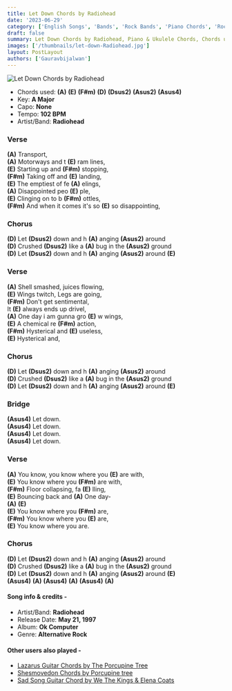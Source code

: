 ```yaml
---
title: Let Down Chords by Radiohead
date: '2023-06-29'
category: ['English Songs', 'Bands', 'Rock Bands', 'Piano Chords', 'Rock']
draft: false
summary: Let Down Chords by Radiohead, Piano & Ukulele Chords, Chords used - (A) (E) (F#m) (D) (Dsus2) (Asus2) (Asus4),  Key - A Major
images: ['/thumbnails/let-down-Radiohead.jpg']
layout: PostLayout
authors: ['Gauravbijalwan']
---
```


![Let Down Chords by Radiohead](/thumbnails/let-down-Radiohead.jpg)

- Chords used: **(A)** **(E)** **(F#m)** **(D)** **(Dsus2)** **(Asus2)** **(Asus4)**
- Key: **A Major**
- Capo: **None**
- Tempo: **102 BPM**
- Artist/Band: **Radiohead**

### Verse

**(A)** Transport,\
**(A)** Motorways and t **(E)** ram lines,\
**(E)** Starting up and **(F#m)** stopping,\
**(F#m)** Taking off and **(E)** landing,\
**(E)** The emptiest of fe **(A)** elings,\
**(A)** Disappointed peo **(E)** ple,\
**(E)** Clinging on to b **(F#m)** ottles,\
**(F#m)** And when it comes it's so **(E)** so disappointing,

### Chorus

**(D)** Let **(Dsus2)** down and h **(A)** anging **(Asus2)** around\
**(D)** Crushed **(Dsus2)** like a **(A)** bug in the **(Asus2)** ground\
**(D)** Let **(Dsus2)** down and h **(A)** anging **(Asus2)** around **(E)**

### Verse

**(A)** Shell smashed, juices flowing,\
**(E)** Wings twitch, Legs are going,\
**(F#m)** Don't get sentimental,\
It **(E)** always ends up drivel,\
**(A)** One day i am gunna gro **(E)** w wings,\
**(E)** A chemical re **(F#m)** action,\
**(F#m)** Hysterical and **(E)** useless,\
**(E)** Hysterical and,

### Chorus

**(D)** Let **(Dsus2)** down and h **(A)** anging **(Asus2)** around\
**(D)** Crushed **(Dsus2)** like a **(A)** bug in the **(Asus2)** ground\
**(D)** Let **(Dsus2)** down and h **(A)** anging **(Asus2)** around **(E)**

### Bridge

**(Asus4)** Let down.\
**(Asus4)** Let down.\
**(Asus4)** Let down.\
**(Asus4)** Let down.

### Verse

**(A)** You know, you know where you **(E)** are with,\
**(E)** You know where you **(F#m)** are with,\
**(F#m)** Floor collapsing, fa **(E)** lling,\
**(E)** Bouncing back and **(A)** One day-\
**(A)** **(E)**\
**(E)** You know where you **(F#m)** are,\
**(F#m)** You know where you **(E)** are,\
**(E)** You know where you are.

### Chorus

**(D)** Let **(Dsus2)** down and h **(A)** anging **(Asus2)** around\
**(D)** Crushed **(Dsus2)** like a **(A)** bug in the **(Asus2)** ground\
**(D)** Let **(Dsus2)** down and h **(A)** anging **(Asus2)** around **(E)**\
**(Asus4)** **(A)** **(Asus4)** **(A)** **(Asus4)** **(A)**

#### Song info & credits -

- Artist/Band: **Radiohead**
- Release Date: **May 21, 1997**
- Album: **Ok Computer**
- Genre: **Alternative Rock**

#### Other users also played -

- [Lazarus Guitar Chords by The Porcupine Tree](https://www.chordsco.com/chords/lazarus-guitar-chords-by-the-porcupine-tree)
- [Shesmovedon Chords by Porcupine tree](https://www.chordsco.com/chords/shesmovedon-chords-by-porcupine-tree)
- [Sad Song Guitar Chord by We The Kings & Elena Coats](https://www.chordsco.com/chords/sad-song-guitar-chord-by-we-the-kings-elena-coats)
